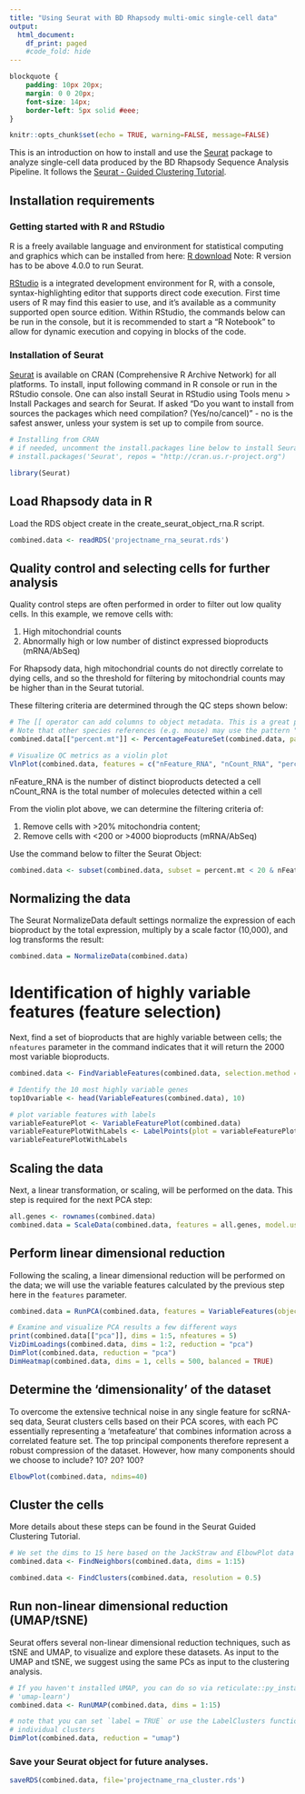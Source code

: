 ```yaml
---
title: "Using Seurat with BD Rhapsody multi-omic single-cell data"
output:
  html_document:
    df_print: paged
    #code_fold: hide
---
```

```css
blockquote {
    padding: 10px 20px;
    margin: 0 0 20px;
    font-size: 14px;
    border-left: 5px solid #eee;
}
```
```r
knitr::opts_chunk$set(echo = TRUE, warning=FALSE, message=FALSE)
```

This is an introduction on how to install and use the [Seurat](https://satijalab.org/seurat/) package to analyze single-cell data produced by the BD Rhapsody Sequence Analysis Pipeline. It follows the [Seurat - Guided Clustering Tutorial](https://satijalab.org/seurat/articles/pbmc3k_tutorial.html).


## Installation requirements
### Getting started with R and RStudio
R is a freely available language and environment for statistical computing and graphics which can be installed from here: [R download](https://cran.r-project.org/)  Note: R version has to be above 4.0.0 to run Seurat.

[RStudio](https://www.rstudio.com/) is a integrated development environment for R, with a console, syntax-highlighting editor that supports direct code execution.  First time users of R may find this easier to use, and it's available as a community supported open source edition.  Within RStudio, the commands below can be run in the console, but it is recommended to start a "R Notebook" to allow for dynamic execution and copying in blocks of the code.

### Installation of Seurat
[Seurat](https://cran.r-project.org/package=Seurat) is available on CRAN (Comprehensive R Archive Network) for all platforms. To install, input following command in R console or run in the RStudio console. One can also install Seurat in RStudio using Tools menu > Install Packages and search for Seurat.  If asked "Do you want to install from sources the packages which need compilation? (Yes/no/cancel)" - no is the safest answer, unless your system is set up to compile from source.


```r
# Installing from CRAN
# if needed, uncomment the install.packages line below to install Seurat the first time
# install.packages('Seurat', repos = "http://cran.us.r-project.org")
```
```r
library(Seurat)
```


## Load Rhapsody data in R

Load the RDS object create in the create_seurat_object_rna.R script.

```r
combined.data <- readRDS('projectname_rna_seurat.rds')
```


## Quality control and selecting cells for further analysis

Quality control steps are often performed in order to filter out low quality cells. In this example, we remove cells with:  

1. High mitochondrial counts
2. Abnormally high or low number of distinct expressed bioproducts (mRNA/AbSeq)

For Rhapsody data, high mitochondrial counts do not directly correlate to dying cells, and so the threshold for filtering
by mitochondrial counts may be higher than in the Seurat tutorial.

These filtering criteria are determined through the QC steps shown below:

```r
# The [[ operator can add columns to object metadata. This is a great place to stash QC stats
# Note that other species references (e.g. mouse) may use the pattern "^Mt. or "^mt."
combined.data[["percent.mt"]] <- PercentageFeatureSet(combined.data, pattern = "^MT.")

# Visualize QC metrics as a violin plot
VlnPlot(combined.data, features = c("nFeature_RNA", "nCount_RNA", "percent.mt"), ncol = 3)
```

nFeature_RNA is the number of distinct bioproducts detected a cell  
nCount_RNA is the total number of molecules detected within a cell 

From the violin plot above, we can determine the filtering criteria of:

1. Remove cells with >20% mitochondria content;
2. Remove cells with <200 or >4000 bioproducts  (mRNA/AbSeq)


Use the command below to filter the Seurat Object:

```r
combined.data <- subset(combined.data, subset = percent.mt < 20 & nFeature_RNA > 200 & nFeature_RNA < 4000)
```

## Normalizing the data

The Seurat NormalizeData default settings normalize the expression of each bioproduct by the total expression, multiply by a scale factor (10,000), and log transforms the result:

```r
combined.data = NormalizeData(combined.data)
```

# Identification of highly variable features (feature selection)

Next, find a set of bioproducts that are highly variable between cells; the `nfeatures` parameter in the command indicates that it will return the 2000 most variable bioproducts.

```r
combined.data <- FindVariableFeatures(combined.data, selection.method = "vst", nfeatures = 2000)

# Identify the 10 most highly variable genes
top10variable <- head(VariableFeatures(combined.data), 10)

# plot variable features with labels
variableFeaturePlot <- VariableFeaturePlot(combined.data)
variableFeaturePlotWithLabels <- LabelPoints(plot = variableFeaturePlot, points = top10variable, repel = TRUE, xnudge = 0, ynudge = 0)
variableFeaturePlotWithLabels
```

## Scaling the data

Next, a linear transformation, or scaling, will be performed on the data. This step is required for the next PCA step:

```r
all.genes <- rownames(combined.data)
combined.data = ScaleData(combined.data, features = all.genes, model.use = "linear")
```

## Perform linear dimensional reduction

Following the scaling, a linear dimensional reduction will be performed on the data; we will use the variable features calculated by the previous step here in the `features` parameter.

```r
combined.data = RunPCA(combined.data, features = VariableFeatures(object=combined.data), verbose = F)

# Examine and visualize PCA results a few different ways
print(combined.data[["pca"]], dims = 1:5, nfeatures = 5)
VizDimLoadings(combined.data, dims = 1:2, reduction = "pca")
DimPlot(combined.data, reduction = "pca")
DimHeatmap(combined.data, dims = 1, cells = 500, balanced = TRUE)
```

## Determine the 'dimensionality' of the dataset

To overcome the extensive technical noise in any single feature for scRNA-seq data, Seurat clusters cells based on their PCA scores, with each PC essentially representing a ‘metafeature’ that combines information across a correlated feature set. The top principal components therefore represent a robust compression of the dataset. However, how many components should we choose to include? 10? 20? 100?

```r

ElbowPlot(combined.data, ndims=40)
```

## Cluster the cells

More details about these steps can be found in the Seurat Guided Clustering Tutorial.

```r
# We set the dims to 15 here based on the JackStraw and ElbowPlot data in the previous step
combined.data <- FindNeighbors(combined.data, dims = 1:15)

combined.data <- FindClusters(combined.data, resolution = 0.5)
```

## Run non-linear dimensional reduction (UMAP/tSNE)

Seurat offers several non-linear dimensional reduction techniques, such as tSNE and UMAP, to visualize and explore these datasets. As input to the UMAP and tSNE, we suggest using the same PCs as input to the clustering analysis.

```r
# If you haven't installed UMAP, you can do so via reticulate::py_install(packages =
# 'umap-learn')
combined.data <- RunUMAP(combined.data, dims = 1:15)

# note that you can set `label = TRUE` or use the LabelClusters function to help label
# individual clusters
DimPlot(combined.data, reduction = "umap")
```


### Save your Seurat object for future analyses.

```r
saveRDS(combined.data, file='projectname_rna_cluster.rds')
```

